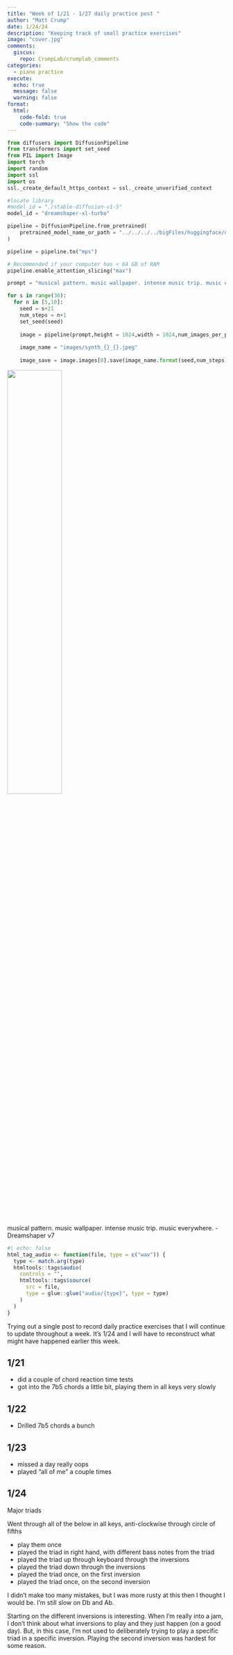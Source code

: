 ```yaml
---
title: "Week of 1/21 - 1/27 daily practice post "
author: "Matt Crump"
date: 1/24/24
description: "Keeping track of small practice exercises"
image: "cover.jpg"
comments:
  giscus: 
    repo: CrumpLab/crumplab_comments
categories: 
  - piano practice
execute: 
  echo: true
  message: false
  warning: false
format:
  html:
    code-fold: true
    code-summary: "Show the code"
---
```


```python
from diffusers import DiffusionPipeline
from transformers import set_seed
from PIL import Image
import torch
import random
import ssl
import os
ssl._create_default_https_context = ssl._create_unverified_context

#locate library
#model_id = "./stable-diffusion-v1-5"
model_id = "dreamshaper-xl-turbo"

pipeline = DiffusionPipeline.from_pretrained(
	pretrained_model_name_or_path = "../../../../bigFiles/huggingface/dreamshaper-xl-turbo/"
)

pipeline = pipeline.to("mps")

# Recommended if your computer has < 64 GB of RAM
pipeline.enable_attention_slicing("max")

prompt = "musical pattern. music wallpaper. intense music trip. music everywhere."

for s in range(30):
  for n in [5,10]:
    seed = s+21
    num_steps = n+1
    set_seed(seed)
    
    image = pipeline(prompt,height = 1024,width = 1024,num_images_per_prompt = 1,num_inference_steps=num_steps)
    
    image_name = "images/synth_{}_{}.jpeg"
    
    image_save = image.images[0].save(image_name.format(seed,num_steps))

```

![](cover.jpg){width="50%" fig-align="left"}

::: column-margin
musical pattern. music wallpaper. intense music trip. music everywhere. - Dreamshaper v7
:::

```r
#| echo: false
html_tag_audio <- function(file, type = c("wav")) {
  type <- match.arg(type)
  htmltools::tags$audio(
    controls = "",
    htmltools::tags$source(
      src = file,
      type = glue::glue("audio/{type}", type = type)
    )
  )
}

```


Trying out a single post to record daily practice exercises that I will continue to update throughout a week. It's 1/24 and I will have to reconstruct what might have happened earlier this week.

## 1/21

- did a couple of chord reaction time tests
- got into the 7b5 chords a little bit, playing them in all keys very slowly

## 1/22

- Drilled 7b5 chords a bunch

## 1/23

- missed a day really oops
- played "all of me" a couple times

## 1/24

Major triads

Went through all of the below in all keys, anti-clockwise through circle of fifths

- play them once
- played the triad in right hand, with different bass notes from the triad
- played the triad up through keyboard through the inversions
- played the triad down through the inversions
- played the triad once, on the first inversion
- played the triad once, on the second inversion

I didn't make too many mistakes, but I was more rusty at this then I thought I would be. I'm still slow on Db and Ab. 

Starting on the different inversions is interesting. When I'm really into a jam, I don't think about what inversions to play and they just happen (on a good day). But, in this case, I'm not used to deliberately trying to play a specific triad in a specific inversion. Playing the second inversion was hardest for some reason.








